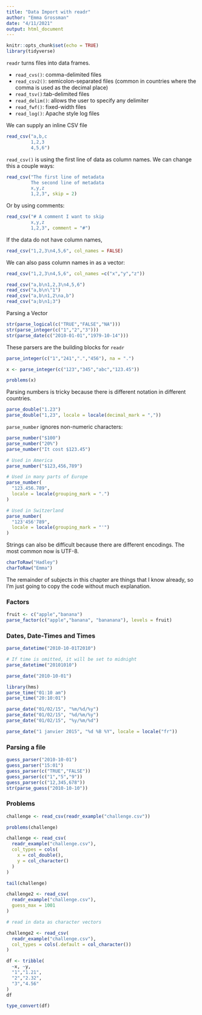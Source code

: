 ```yaml
---
title: "Data Import with readr"
author: "Emma Grossman"
date: "4/11/2021"
output: html_document
---
```


```r
knitr::opts_chunk$set(echo = TRUE)
library(tidyverse)
```

`readr` turns files into data frames.

- `read_cvs()`: comma-delimited files
- `read_csv2()`: semicolon-separated files (common in countries where the comma is used as the decimal place)
- `read_tsv()`:tab-delimited files
- `read_delim()`: allows the user to specify any delimiter
- `read_fwf()`: fixed-width files
- `read_log()`: Apache style log files

We can supply an inline CSV file
```r
read_csv("a,b,c
         1,2,3
         4,5,6")
```

`read_csv()` is using the first line of data as column names. We can change this a couple ways:
```r
read_csv("The first line of metadata
         The second line of metadata
         x,y,z
         1,2,3", skip = 2)
```

Or by using comments:
```r
read_csv("# A comment I want to skip
         x,y,z
         1,2,3", comment = "#")
```

If the data do not have column names,
```r
read_csv("1,2,3\n4,5,6", col_names = FALSE)
```

We can also pass column names in as a vector:
```r
read_csv("1,2,3\n4,5,6", col_names =c("x","y","z"))
```

```r
read_csv("a,b\n1,2,3\n4,5,6")
read_csv("a,b\n\"1")
read_csv("a,b\n1,2\na,b")
read_csv("a;b\n1;3")
```

Parsing a Vector
```r
str(parse_logical(c("TRUE","FALSE","NA")))
str(parse_integer(c("1","2","3")))
str(parse_date(c("2010-01-01","1979-10-14")))
```

These parsers are the building blocks for `readr`

```r
parse_integer(c("1","241",".","456"), na = ".")
```

```r
x <- parse_integer(c("123","345","abc","123.45"))
```

```r
problems(x)
```

Parsing numbers is tricky because there is different notation in different countries.
```r
parse_double("1.23")
parse_double("1,23", locale = locale(decimal_mark = ","))
```

`parse_number` ignores non-numeric characters:
```r
parse_number("$100")
parse_number("20%")
parse_number("It cost $123.45")
```

```r
# Used in America
parse_number("$123,456,789")

# Used in many parts of Europe
parse_number(
  "123.456.789",
  locale = locale(grouping_mark = ".")
)

# Used in Switzerland
parse_number(
  "123'456'789",
  locale = locale(grouping_mark = "'")
)
```

Strings can also be difficult because there are different encodings. The most common now is UTF-8.

```r
charToRaw("Hadley")
charToRaw("Emma")
```

The remainder of subjects in this chapter are things that I know already, so I'm just going to copy the code without much explanation.

### Factors

```r
fruit <- c("apple","banana")
parse_factor(c("apple","banana", "bananana"), levels = fruit)
```



### Dates, Date-Times and Times

```r
parse_datetime("2010-10-01T2010")

# If time is omitted, it will be set to midnight
parse_datetime("20101010")

parse_date("2010-10-01")

library(hms)
parse_time("01:10 am")
parse_time("20:10:01")
```

```r
parse_date("01/02/15", "%m/%d/%y")
parse_date("01/02/15", "%d/%m/%y")
parse_date("01/02/15", "%y/%m/%d")

parse_date("1 janvier 2015", "%d %B %Y", locale = locale("fr"))
```


### Parsing a file

```r
guess_parser("2010-10-01")
guess_parser("15:01")
guess_parser(c("TRUE","FALSE"))
guess_parser(c("1","5","9"))
guess_parser(c("12,345,678"))
str(parse_guess("2010-10-10"))
```

### Problems

```r
challenge <- read_csv(readr_example("challenge.csv"))
```


```r
problems(challenge)
```


```r
challenge <- read_csv(
  readr_example("challenge.csv"),
  col_types = cols(
    x = col_double(),
    y = col_character()
  )
)

tail(challenge)
```

```r
challenge2 <- read_csv(
  readr_example("challenge.csv"),
  guess_max = 1001
)
```

```r
# read in data as character vectors

challenge2 <- read_csv(
  readr_example("challenge.csv"),
  col_types = cols(.default = col_character())
)
```

```r
df <- tribble(
  ~x, ~y,
  "1","1.21",
  "2","2.32",
  "3","4.56"
)
df
```

```r
type_convert(df)
```












